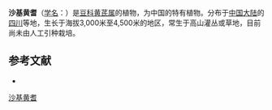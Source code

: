 {{Speciesbox
| name = 沙基黄耆
| status = 
| status_system = 
| image =
| genus = Astragalus
| species = josephi
| authority = Pet.-Stib.
}}

'''沙基黄耆'''（[[学名|学名]]：{{lang|la|''Astragalus josephi''}}）是[[豆科|豆科]][[黄芪属|黄芪属]]的植物，为中国的特有植物。分布于[[中国大陆|中国大陆]]的[[四川|四川]]等地，生长于海拔3,000米至4,500米的地区，常生于高山灌丛或草地，目前尚未由人工引种栽培。

== 参考文献 ==
<div class="references-small">
* {{cite web| url =http://www.bioinfo.cn/db05/KmzwSpecies.php?action=view&id=14972| title =沙基黄耆| work =《中国高等植物数据库全库》| publisher =中国科学院微生物研究所| author =昆明植物研究所| accessdate =2009-02-24| archive-date =2016-03-05| archive-url =https://web.archive.org/web/20160305052846/http://www.bioinfo.cn/db05/KmzwSpecies.php?action=view&id=14972| dead-url =yes}}
</div>
{{Taxonbar|from=Q11139789}}

[[Category:黄芪属|沙基黄耆]]


{{植物小作品}}
